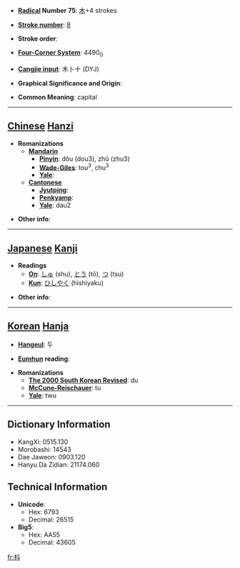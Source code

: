 * '''[[Wiktionary:Chinese radical index| Radical]] Number 75''': [[Wiktionary:Chinese radical index 木|木]]+4 strokes

* '''[[Wiktionary:Chinese total strokes index|Stroke number]]''': [[Wiktionary:Chinese total strokes index 8|8]]

* '''Stroke order''': 

* '''[[Wiktionary:Chinese four corner index|Four-Corner System]]''': 4490<sub>0</sub>

* '''[[Wiktionary:Chinese Cangjie index|Cangjie input]]''': 木卜十 (DYJ)

* '''Graphical Significance and Origin''': 

* '''Common Meaning''': capital

----

== [[Chinese]] [[Hanzi]] ==

* '''Romanizations'''
** '''[[Mandarin]]'''
*** '''[[Pinyin]]''': dǒu (dou3), zhǔ (zhu3)
*** '''[[Wade-Giles]]''': tou<sup>3</sup>, chu<sup>3</sup>
*** '''[[Yale]]''': 
** '''[[Cantonese]]'''
*** '''[[Jyutping]]''':
*** '''[[Penkyamp]]''': 
*** '''[[Yale]]''': dau2

* '''Other info''': 

----

== [[Japanese]] [[Kanji]] ==

* '''Readings'''
** '''[[On]]''': [[しゅ]] (shu), [[とう]] (tō), [[つ]] (tsu)
** '''[[Kun]]''': [[ひしやく]] (hishiyaku)

* '''Other info''':  

----

== [[Korean]] [[Hanja]] ==

* '''[[Hangeul]]''': 두

* '''[[Eumhun]] reading''': 

* '''Romanizations'''
** '''[[The 2000 South Korean Revised Romanization|The 2000 South Korean Revised]]''': du
** '''[[McCune-Reischauer]]''': tu
** '''[[Yale]]''': twu

----

== Dictionary Information ==

* KangXi: 0515.130
* Morobashi: 14543
* Dae Jaweon: 0903.120
* Hanyu Da Zidian: 21174.060

== Technical Information ==

* '''Unicode''':
** Hex: 6793
** Decimal: 26515
* '''Big5''':
** Hex: AA55
** Decimal: 43605

[[fr:枓]]